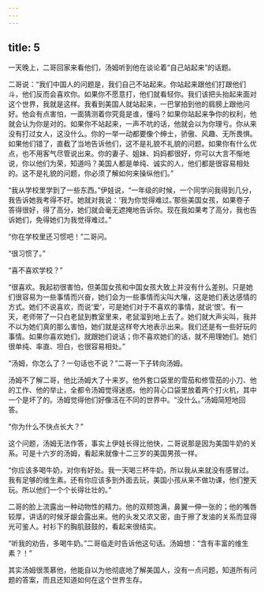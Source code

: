 ```yaml
---
---
---
```

title: 5
---



一天晚上，二哥回家来看他们，汤姆听到他在谈论着“自己站起来”的话题。

二哥说：“我们中国人的问题是，我们自己不站起来。你站起来跟他们打跟他们斗，他们反而会喜欢你。如果你不愿意打，他们就看轻你。我们该把头抬起来面对这个世界，我就是这样。我看到美国人就站起来，一巴掌拍到他的肩膀上跟他问好。他会有点害怕，一面猜测着你究竟是谁，懂吗？如果你站起来争你的权利，他就会认为你是对的。如果你不站起来，一声不吭的话，他就会以为你理亏。你从来没有打过女人，这没什么。你的一举一动都要像个绅士，骄傲、风趣、无所畏惧。如果他们错了，直截了当地告诉他们，这不是礼貌不礼貌的问题。如果你有什么优点，也不用客气尽管说出来。你的妻子、姐妹、妈妈都很好，你可以大言不惭地说，你以他们为荣，知道吗？美国人都是单纯、诚实的人，他们都是很容易相处的。这不是礼貌的问题，你必须了解如何来操纵他们。”

“我从学校里学到了一些东西。”伊娃说，“一年级的时候，一个同学问我得到几分，我告诉她我考得不好。她就对我说：‘我为你觉得难过。’那些美国女孩，如果卷子答得很好，得了高分，她们就会毫无遮掩地告诉你。现在我如果考了高分，我也告诉她们，免得她们为我觉得难过。”

“你在学校里还习惯吧！”二哥问。

“很习惯了。”

“喜不喜欢学校？”

“很喜欢。我起初很害怕，但美国女孩和中国女孩大致上并没有什么差别。只是她们很容易为一些事情而兴奋，她们会为一些事情而尖叫大嚷，这是她们表达感情的方式。她们不说喜欢，而说‘爱’，可是她们对于不喜欢的事情，就说‘恨’。有一天，老师带了一只白老鼠到教室里来，老鼠溜到地上去了。她们就大声尖叫，我并不以为她们真的那么害怕，她们就是这样夸大地表示出来。我们还是有一些好玩的事情。如果你喜欢她们，就跟她们说话；你不喜欢她们的话，就不用理她们。她们很单纯、率直、坦白，也很容易相处。”

“汤姆，你怎么了？一句话也不说？”二哥一下子转向汤姆。

汤姆不了解二哥，他比汤姆大了十来岁。他外套口袋里的雪茄和修雪茄的小刀、他的工作、他的举止，全都令汤姆觉得迷惑。他的背心口袋里放着两个打火机，其中一个是坏了的。汤姆觉得他们好像活在不同的世界中。“没什么。”汤姆简短地回答。

“你为什么不快点长大？”

这个问题，汤姆无法作答，事实上伊娃长得比他快，二哥说那是因为美国牛奶的关系。可是十六岁的汤姆，看起来就像十二三岁的美国男孩一样。

“你应该多喝牛奶，对你有好处。我一天喝三杯牛奶，所以我从来就没有感冒过。我有足够的维生素。还有你应该多到外面去玩，美国小孩从来不做功课，他们整天玩。所以他们一个个长得壮壮的。”

二哥的脸上流露出一种动物性的精力。他的双颊饱满，鼻翼一伸一张的；他的嘴唇较厚，讲话的时候牙龈会露出来。他的头发又浓又密，由于擦了发油的关系而显得光可鉴人。衬衫下的胸肌鼓鼓的，看起来很结实。

“听我的劝告，多喝牛奶。”二哥临走时告诉他这句话。汤姆想：“含有丰富的维生素？！”

其实汤姆很羡慕他，他能自以为他彻底地了解美国人，没有一点问题，知道所有问题的答案，而且还知道如何在这个世界生存。